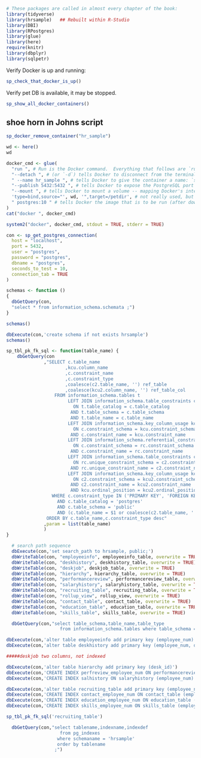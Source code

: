 
```r
# These packages are called in almost every chapter of the book:
library(tidyverse)
library(hrsample)   ## Rebuilt within R-Studio
library(DBI)
library(RPostgres)
library(glue)
library(here)
require(knitr)
library(dbplyr)
library(sqlpetr)
```


Verify Docker is up and running:
```r
sp_check_that_docker_is_up()
```

Verify pet DB is available, it may be stopped.

```r
sp_show_all_docker_containers()
```

## shoe horn in Johns script

```r
sp_docker_remove_container("hr_sample")
```

```r
wd <- here()
wd
```


```r
docker_cmd <- glue(
  "run ", # Run is the Docker command.  Everything that follows are `run` parameters.
  "--detach ", # (or `-d`) tells Docker to disconnect from the terminal / program issuing the command
  " --name hr_sample ", # tells Docker to give the container a name: `sql-pet`
  "--publish 5432:5432 ", # tells Docker to expose the PostgreSQL port 5432 to the local network with 5432
  "--mount ", # tells Docker to mount a volume -- mapping Docker's internal file structure to the host file structure
  'type=bind,source="', wd, '",target=/petdir', # not really used, but could be later
  " postgres:10 " # tells Docker the image that is to be run (after downloading if necessary)
)
cat("docker ", docker_cmd)
```

```r
system2("docker", docker_cmd, stdout = TRUE, stderr = TRUE)
```

```r
con <- sp_get_postgres_connection(
  host = "localhost",
  port = 5432,
  user = "postgres",
  password = "postgres",
  dbname = "postgres",
  seconds_to_test = 10,
  connection_tab = TRUE
)
```

```r
schemas <- function ()
{
  dbGetQuery(con,
  "select * from information_schema.schemata ;")
}  
```

```r
schemas()
```


```r
dbExecute(con,'create schema if not exists hrsample')
schemas()
```

```r
sp_tbl_pk_fk_sql <- function(table_name) {
    dbGetQuery(con
              ,"SELECT c.table_name
                      ,kcu.column_name
                      ,c.constraint_name
                      ,c.constraint_type
                      ,coalesce(c2.table_name, '') ref_table
                      ,coalesce(kcu2.column_name, '') ref_table_col
                  FROM information_schema.tables t
                       LEFT JOIN information_schema.table_constraints c
                         ON t.table_catalog = c.table_catalog
                        AND t.table_schema = c.table_schema
                        AND t.table_name = c.table_name
                       LEFT JOIN information_schema.key_column_usage kcu
                         ON c.constraint_schema = kcu.constraint_schema
                        AND c.constraint_name = kcu.constraint_name
                       LEFT JOIN information_schema.referential_constraints rc
                         ON c.constraint_schema = rc.constraint_schema
                        AND c.constraint_name = rc.constraint_name
                       LEFT JOIN information_schema.table_constraints c2
                         ON rc.unique_constraint_schema = c2.constraint_schema
                        AND rc.unique_constraint_name = c2.constraint_name
                       LEFT JOIN information_schema.key_column_usage kcu2
                         ON c2.constraint_schema = kcu2.constraint_schema
                        AND c2.constraint_name = kcu2.constraint_name
                        AND kcu.ordinal_position = kcu2.ordinal_position
                 WHERE c.constraint_type IN ('PRIMARY KEY', 'FOREIGN KEY')
                   AND c.table_catalog = 'postgres'
                   AND c.table_schema = 'public'
                   AND (c.table_name = $1 or coalesce(c2.table_name, '') = $1)
               ORDER BY c.table_name,c.constraint_type desc"
              ,param = list(table_name)
              )
}

```

```r
  # search path sequence
  dbExecute(con,'set search_path to hrsample, public;')
  dbWriteTable(con, "employeeinfo", employeeinfo_table, overwrite = TRUE)
  dbWriteTable(con, "deskhistory", deskhistory_table, overwrite = TRUE)
  dbWriteTable(con, "deskjob", deskjob_table, overwrite = TRUE)
  dbWriteTable(con, "hierarchy", hierarchy_table, overwrite = TRUE)
  dbWriteTable(con, "performancereview", performancereview_table, overwrite = TRUE)
  dbWriteTable(con, "salaryhistory", salaryhistory_table, overwrite = TRUE)
  dbWriteTable(con, "recruiting_table", recruiting_table, overwrite = TRUE)
  dbWriteTable(con, "rollup_view", rollup_view, overwrite = TRUE)
  dbWriteTable(con, "contact_table", contact_table, overwrite = TRUE)
  dbWriteTable(con, "education_table", education_table, overwrite = TRUE)
  dbWriteTable(con, "skills_table", skills_table, overwrite = TRUE)
```

```r
  dbGetQuery(con,"select table_schema,table_name,table_type
                    from information_schema.tables where table_schema = 'hrsample' ;")

```

```r
dbExecute(con,'alter table employeeinfo add primary key (employee_num)')
dbExecute(con,'alter table deskhistory add primary key (employee_num, desk_id, desk_id_start_date)')

#####deskjob two columns, not indexed

dbExecute(con,'alter table hierarchy add primary key (desk_id)')
dbExecute(con,'CREATE INDEX perfreview_employee_num ON performancereview (employee_num)');
dbExecute(con,'CREATE INDEX salhistory ON salaryhistory (employee_num)');

dbExecute(con,'alter table recruiting_table add primary key (employee_num)')
dbExecute(con,'CREATE INDEX contact_employee_num ON contact_table (employee_num)');
dbExecute(con,'CREATE INDEX education_employee_num ON education_table (employee_num)');
dbExecute(con,'CREATE INDEX skills_employee_num ON skills_table (employee_num)');

```

```r
sp_tbl_pk_fk_sql('recruiting_table')

```

```r
  dbGetQuery(con,"select tablename,indexname,indexdef
                    from pg_indexes 
                   where schemaname = 'hrsample'
                   order by tablename
                  ;")

```

